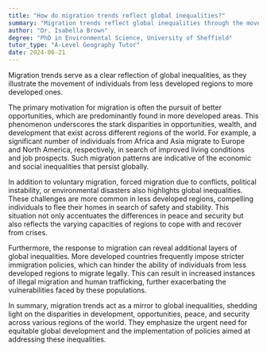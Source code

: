 ```yaml
---
title: "How do migration trends reflect global inequalities?"
summary: "Migration trends reflect global inequalities through the movement of people from less developed to more developed regions."
author: "Dr. Isabella Brown"
degree: "PhD in Environmental Science, University of Sheffield"
tutor_type: "A-Level Geography Tutor"
date: 2024-06-21
---
```


Migration trends serve as a clear reflection of global inequalities, as they illustrate the movement of individuals from less developed regions to more developed ones.

The primary motivation for migration is often the pursuit of better opportunities, which are predominantly found in more developed areas. This phenomenon underscores the stark disparities in opportunities, wealth, and development that exist across different regions of the world. For example, a significant number of individuals from Africa and Asia migrate to Europe and North America, respectively, in search of improved living conditions and job prospects. Such migration patterns are indicative of the economic and social inequalities that persist globally.

In addition to voluntary migration, forced migration due to conflicts, political instability, or environmental disasters also highlights global inequalities. These challenges are more common in less developed regions, compelling individuals to flee their homes in search of safety and stability. This situation not only accentuates the differences in peace and security but also reflects the varying capacities of regions to cope with and recover from crises.

Furthermore, the response to migration can reveal additional layers of global inequalities. More developed countries frequently impose stricter immigration policies, which can hinder the ability of individuals from less developed regions to migrate legally. This can result in increased instances of illegal migration and human trafficking, further exacerbating the vulnerabilities faced by these populations.

In summary, migration trends act as a mirror to global inequalities, shedding light on the disparities in development, opportunities, peace, and security across various regions of the world. They emphasize the urgent need for equitable global development and the implementation of policies aimed at addressing these inequalities.
    